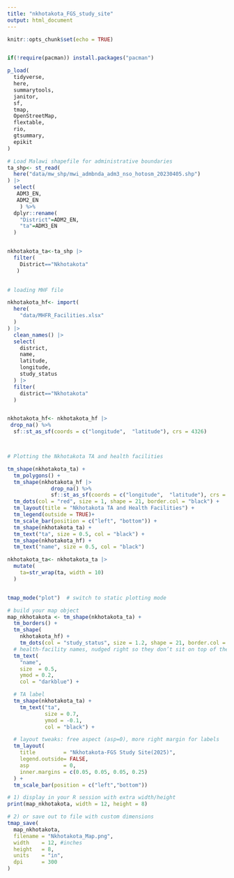 ```yaml
---
title: "nkhotakota_FGS_study_site"
output: html_document
---
```






```r

knitr::opts_chunk$set(echo = TRUE)


if(!require(pacman)) install.packages("pacman")

p_load(
  tidyverse,
  here,
  summarytools,
  janitor,
  sf, 
  tmap,
  OpenStreetMap,
  flextable,
  rio, 
  gtsummary, 
  epikit
)

```


```r
# Load Malawi shapefile for administrative boundaries
ta_shp<- st_read(
  here("data/mw_shp/mwi_admbnda_adm3_nso_hotosm_20230405.shp")
) |> 
  select(
   ADM3_EN,
   ADM2_EN
    ) %>%
  dplyr::rename(
    "District"=ADM2_EN,
    "ta"=ADM3_EN
  )


nkhotakota_ta<-ta_shp |> 
  filter(
    District=="Nkhotakota"
   )
 

# loading MHF file

nkhotakota_hf<- import(
  here(
    "data/MHFR_Facilities.xlsx"
  )
) |> 
  clean_names() |>
  select(
    district,
    name,
    latitude,
    longitude,
    study_status
  ) |> 
  filter(
    district=="Nkhotakota"
  )


nkhotakota_hf<- nkhotakota_hf |> 
 drop_na() %>% 
  sf::st_as_sf(coords = c("longitude",  "latitude"), crs = 4326) 



# Plotting the Nkhotakota TA and health facilities

tm_shape(nkhotakota_ta) +
  tm_polygons() +
  tm_shape(nkhotakota_hf |> 
              drop_na() %>% 
              sf::st_as_sf(coords = c("longitude",  "latitude"), crs = 4326)) +
  tm_dots(col = "red", size = 1, shape = 21, border.col = "black") +
  tm_layout(title = "Nkhotakota TA and Health Facilities") +
  tm_legend(outside = TRUE)+
  tm_scale_bar(position = c("left", "bottom")) +
  tm_shape(nkhotakota_ta) +
  tm_text("ta", size = 0.5, col = "black") +
  tm_shape(nkhotakota_hf) +
  tm_text("name", size = 0.5, col = "black") 

```

```r



nkhotakota_ta<- nkhotakota_ta |> 
  mutate(
    ta=str_wrap(ta, width = 10)
  )


tmap_mode("plot")  # switch to static plotting mode

# build your map object
map_nkhotakota <- tm_shape(nkhotakota_ta) +
  tm_borders() +
  tm_shape(
    nkhotakota_hf) +
    tm_dots(col = "study_status", size = 1.2, shape = 21, border.col = "black") +
  # health-facility names, nudged right so they don’t sit on top of the dot
  tm_text(
    "name", 
    size  = 0.5, 
    ymod = 0.2,
    col = "darkblue") +

  # TA label
  tm_shape(nkhotakota_ta) +
    tm_text("ta",
            size = 0.7,
            ymod = -0.1,
            col = "black") +

  # layout tweaks: free aspect (asp=0), more right margin for labels
  tm_layout(
    title         = "Nkhotakota-FGS Study Site(2025)",
    legend.outside= FALSE,
    asp           = 0,
    inner.margins = c(0.05, 0.05, 0.05, 0.25)
  ) +
  tm_scale_bar(position = c("left","bottom"))

# 1) display in your R session with extra width/height
print(map_nkhotakota, width = 12, height = 8)

# 2) or save out to file with custom dimensions
tmap_save(
  map_nkhotakota,
  filename = "Nkhotakota_Map.png",
  width    = 12, #inches
  height   = 8,
  units    = "in",
  dpi      = 300
)

```


